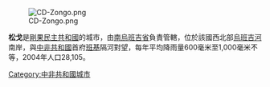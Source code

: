 [[Image:CD-Zongo.png|right]]

'''松戈'''是[[剛果民主共和國|剛果民主共和國]]的城市，由[[南烏班吉省|南烏班吉省]]負責管轄，位於該國西北部[[烏班吉河|烏班吉河]]南岸，與[[中非共和國|中非共和國]]首府[[班基|班基]]隔河對望，每年平均降雨量600毫米至1,000毫米不等，2004年人口28,105。

{{coord|3|58|N|23|24|E|display=title}}

[[Category:中非共和國城市|Category:中非共和國城市]]

{{DRCongo-stub}}